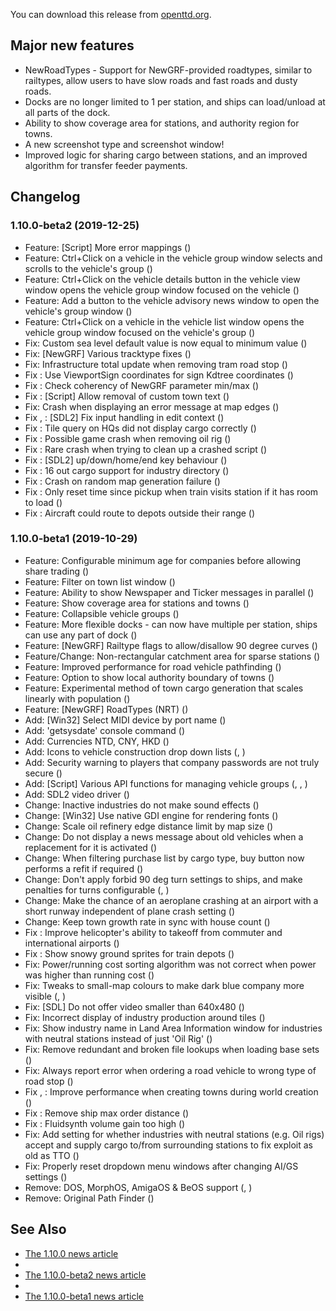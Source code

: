 {{en/-}}
{{en/OTTDVersions}}

{{release|prev=OpenTTD 1.9.3|next=OpenTTD 1.10.1|date=2019-04-01}}

You can download this release from [https://www.openttd.org/download-stable/1.10.0 openttd.org].

==Major new features==
* NewRoadTypes - Support for NewGRF-provided roadtypes, similar to railtypes, allow users to have slow roads and fast roads and dusty roads.
* Docks are no longer limited to 1 per station, and ships can load/unload at all parts of the dock.
* Ability to show coverage area for stations, and authority region for towns.
* A new screenshot type and screenshot window!
* Improved logic for sharing cargo between stations, and an improved algorithm for transfer feeder payments.

==Changelog==
=== 1.10.0-beta2 (2019-12-25) ===
* Feature: [Script] More error mappings ({{en/GHIssue|7857}})
* Feature: Ctrl+Click on a vehicle in the vehicle group window selects and scrolls to the vehicle's group ({{en/GHIssue|7800}})
* Feature: Ctrl+Click on the vehicle details button in the vehicle view window opens the vehicle group window focused on the vehicle ({{en/GHIssue|7800}})
* Feature: Add a button to the vehicle advisory news window to open the vehicle's group window ({{en/GHIssue|7800}})
* Feature: Ctrl+Click on a vehicle in the vehicle list window opens the vehicle group window focused on the vehicle's group ({{en/GHIssue|7800}})
* Fix: Custom sea level default value is now equal to minimum value ({{en/GHIssue|7866}})
* Fix: [NewGRF] Various tracktype fixes ({{en/GHIssue|7863}})
* Fix: Infrastructure total update when removing tram road stop ({{en/GHIssue|7856}})
* Fix {{en/GHIssue|7847}}: Use ViewportSign coordinates for sign Kdtree coordinates ({{en/GHIssue|7849}})
* Fix {{en/GHIssue|7836}}: Check coherency of NewGRF parameter min/max ({{en/GHIssue|7840}})
* Fix {{en/GHIssue|7673}}: [Script] Allow removal of custom town text ({{en/GHIssue|7834}})
* Fix: Crash when displaying an error message at map edges ({{en/GHIssue|7833}})
* Fix {{en/GHIssue|7783}}, {{en/GHIssue|7816}}: [SDL2] Fix input handling in edit context ({{en/GHIssue|7825}})
* Fix {{en/GHIssue|7697}}: Tile query on HQs did not display cargo correctly ({{en/GHIssue|7824}})
* Fix {{en/GHIssue|7820}}: Possible game crash when removing oil rig ({{en/GHIssue|7821}})
* Fix {{en/GHIssue|7606}}: Rare crash when trying to clean up a crashed script ({{en/GHIssue|7819}})
* Fix {{en/GHIssue|7784}}: [SDL2] up/down/home/end key behaviour ({{en/GHIssue|7815}})
* Fix {{en/GHIssue|7631}}: 16 out cargo support for industry directory ({{en/GHIssue|7809}})
* Fix {{en/GHIssue|7646}}: Crash on random map generation failure ({{en/GHIssue|7805}})
* Fix {{en/GHIssue|7430}}: Only reset time since pickup when train visits station if it has room to load ({{en/GHIssue|7595}})
* Fix {{en/GHIssue|5405}}: Aircraft could route to depots outside their range ({{en/GHIssue|7104}})


=== 1.10.0-beta1 (2019-10-29) ===
* Feature: Configurable minimum age for companies before allowing share trading ({{en/GHIssue|7780}})
* Feature: Filter on town list window ({{en/GHIssue|7621}})
* Feature: Ability to show Newspaper and Ticker messages in parallel ({{en/GHIssue|7612}})
* Feature: Show coverage area for stations and towns ({{en/GHIssue|7446}})
* Feature: Collapsible vehicle groups ({{en/GHIssue|7417}})
* Feature: More flexible docks - can now have multiple per station, ships can use any part of dock ({{en/GHIssue|7380}})
* Feature: [NewGRF] Railtype flags to allow/disallow 90 degree curves ({{en/GHIssue|7352}})
* Feature/Change: Non-rectangular catchment area for sparse stations ({{en/GHIssue|7235}})
* Feature: Improved performance for road vehicle pathfinding ({{en/GHIssue|7261}})
* Feature: Option to show local authority boundary of towns ({{en/GHIssue|7025}})
* Feature: Experimental method of town cargo generation that scales linearly with population ({{en/GHIssue|6965}})
* Feature: [NewGRF] RoadTypes (NRT) ({{en/GHIssue|6811}})
* Add: [Win32] Select MIDI device by port name ({{en/GHIssue|7666}})
* Add: 'getsysdate' console command ({{en/GHIssue|7658}})
* Add: Currencies NTD, CNY, HKD ({{en/GHIssue|7596}})
* Add: Icons to vehicle construction drop down lists ({{en/GHIssue|7358}}, {{en/GHIssue|7485}})
* Add: Security warning to players that company passwords are not truly secure ({{en/GHIssue|7351}})
* Add: [Script] Various API functions for managing vehicle groups ({{en/GHIssue|7225}}, {{en/GHIssue|7336}}, {{en/GHIssue|7716}})
* Add: SDL2 video driver ({{en/GHIssue|7086}})
* Change: Inactive industries do not make sound effects ({{en/GHIssue|7752}})
* Change: [Win32] Use native GDI engine for rendering fonts ({{en/GHIssue|7572}})
* Change: Scale oil refinery edge distance limit by map size ({{en/GHIssue|7514}})
* Change: Do not display a news message about old vehicles when a replacement for it is activated ({{en/GHIssue|7401}})
* Change: When filtering purchase list by cargo type, buy button now performs a refit if required ({{en/GHIssue|7301}})
* Change: Don't apply forbid 90 deg turn settings to ships, and make penalties for turns configurable ({{en/GHIssue|7289}}, {{en/GHIssue|7372}})
* Change: Make the chance of an aeroplane crashing at an airport with a short runway independent of plane crash setting ({{en/GHIssue|7302}})
* Change: Keep town growth rate in sync with house count ({{en/GHIssue|6777}})
* Fix {{en/GHIssue|6219}}: Improve helicopter's ability to takeoff from commuter and international airports ({{en/GHIssue|7710}})
* Fix {{en/GHIssue|6407}}: Show snowy ground sprites for train depots ({{en/GHIssue|7671}})
* Fix: Power/running cost sorting algorithm was not correct when power was higher than running cost ({{en/GHIssue|7561}})
* Fix: Tweaks to small-map colours to make dark blue company more visible ({{en/GHIssue|7436}}, {{en/GHIssue|7450}})
* Fix: [SDL] Do not offer video smaller than 640x480 ({{en/GHIssue|7442}})
* Fix: Incorrect display of industry production around tiles ({{en/GHIssue|7426}})
* Fix: Show industry name in Land Area Information window for industries with neutral stations instead of just 'Oil Rig' ({{en/GHIssue|7349}})
* Fix: Remove redundant and broken file lookups when loading base sets ({{en/GHIssue|7348}})
* Fix: Always report error when ordering a road vehicle to wrong type of road stop ({{en/GHIssue|7316}})
* Fix {{en/GHIssue|7043}}, {{en/GHIssue|7274}}: Improve performance when creating towns during world creation ({{en/GHIssue|7284}})
* Fix {{en/GHIssue|7062}}: Remove ship max order distance ({{en/GHIssue|7279}})
* Fix {{en/GHIssue|7189}}: Fluidsynth volume gain too high ({{en/GHIssue|7253}})
* Fix: Add setting for whether industries with neutral stations (e.g. Oil rigs) accept and supply cargo to/from surrounding stations to fix exploit as old as TTO ({{en/GHIssue|7234}})
* Fix: Properly reset dropdown menu windows after changing AI/GS settings ({{en/GHIssue|7092}})
* Remove: DOS, MorphOS, AmigaOS & BeOS support ({{en/GHIssue|7326}}, {{en/GHIssue|7388}})
* Remove: Original Path Finder ({{en/GHIssue|7245}})


==See Also==
* [https://www.openttd.org/news/2020/04/01/openttd-1-10-0.html The 1.10.0 news article]
* {{en/Forum|topic=86237|post=1227866|Forum post for 1.10.0-beta2}}
* [https://www.openttd.org/news/2019/12/25/openttd-1-10-0-beta2.html The 1.10.0-beta2 news article]
* {{en/Forum|topic=86237|Forum topic for 1.10.0-beta1}}
* [https://www.openttd.org/news/2019/10/29/openttd-1-10-0-beta1.html The 1.10.0-beta1 news article]